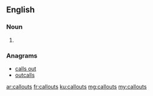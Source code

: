 ==English==

===Noun===
{{head|en|noun plural form}}

# {{plural of|callout|lang=en}}

===Anagrams===
* [[calls out#English|calls out]]
* [[outcalls#English|outcalls]]

[[ar:callouts]]
[[fr:callouts]]
[[ku:callouts]]
[[mg:callouts]]
[[my:callouts]]